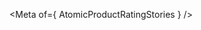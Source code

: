 
<Meta of={ AtomicProductRatingStories } />

<Title />
<Subtitle><Description/></Subtitle>

<CanvasWithGithub
  of={ AtomicProductRatingStories.Default }
  githubPath="commerce/atomic-product-rating/atomic-product-rating.ts"
/>

## Usage

The `atomic-product-rating` component displays the rating of a product as a set of icons (stars by default).

This component is used within `atomic-product-template` components inside the product list:

```html
<atomic-commerce-interface>
  ...
  <atomic-commerce-product-list>
    <atomic-product-template>
      <template>
        <atomic-product-rating></atomic-product-rating>
      </template>
    </atomic-product-template>
  </atomic-commerce-product-list>
  ...
</atomic-commerce-interface>
```

<Stories title={""} />

## Reference

<ArgTypes />